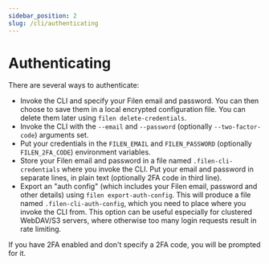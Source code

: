 ```yaml
---
sidebar_position: 2
slug: /cli/authenticating
---
```



# Authenticating

There are several ways to authenticate:

- Invoke the CLI and specify your Filen email and password. You can then choose to save them in a local encrypted configuration file. You can delete them later using `filen delete-credentials`.
- Invoke the CLI with the `--email` and `--password` (optionally `--two-factor-code`) arguments set.
- Put your credentials in the `FILEN_EMAIL` and `FILEN_PASSWORD` (optionally `FILEN_2FA_CODE`) environment variables.
- Store your Filen email and password in a file named `.filen-cli-credentials` where you invoke the CLI. Put your email and password in separate lines, in plain text (optionally 2FA code in third line).
- Export an "auth config" (which includes your Filen email, password and other details) using `filen export-auth-config`.
  This will produce a file named `.filen-cli-auth-config`, which you need to place where you invoke the CLI from.
  This option can be useful especially for clustered WebDAV/S3 servers, where otherwise too many login requests result in rate limiting.

If you have 2FA enabled and don't specify a 2FA code, you will be prompted for it.